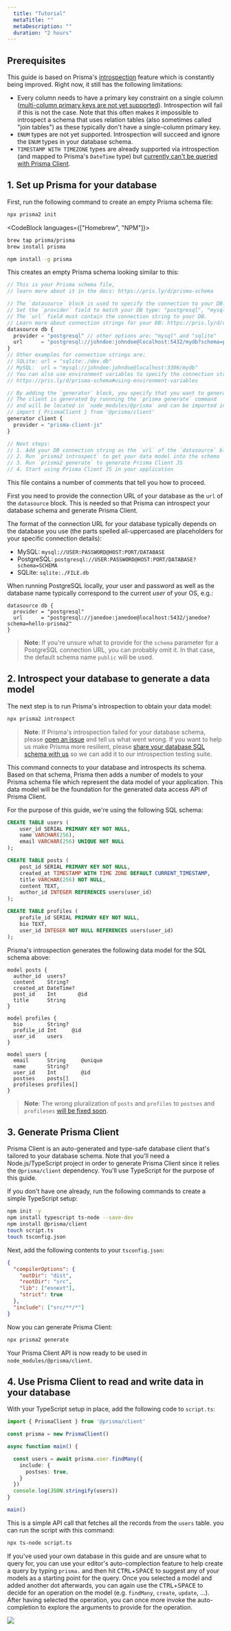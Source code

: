 ```yaml
---
  title: "Tutorial"
  metaTitle: ""
  metaDescription: ""
  duration: "2 hours"
---
```


## Prerequisites

This guide is based on Prisma's [introspection](./introspection.md) feature which is constantly being improved. Right now, it still has the following limitations:

- Every column needs to have a primary key constraint on a single column ([multi-column primary keys are not yet supported](https://github.com/prisma/prisma-client-js/issues/339)). Introspection will fail if this is not the case. Note that this often makes it impossible to introspect a schema that uses relation tables (also sometimes called "join tables") as these typically don't have a single-column primary key.
- `ENUM` types are not yet supported. Introspection will succeed and ignore the `ENUM` types in your database schema.
- `TIMESTAMP WITH TIMEZONE` types are already supported via introspection (and mapped to Prisma's `DateTime` type) but [currently can't be queried with Prisma Client](https://github.com/prisma/prisma2/issues/1386).

## 1. Set up Prisma for your database

First, run the following command to create an empty Prisma schema file:

```bash copy
npx prisma2 init
```

<CodeBlock languages={["Homebrew", "NPM"]}>

```bash copy
brew tap prisma/prisma
brew install prisma
```

```bash copy
npm install -g prisma
```

</CodeBlock>

This creates an empty Prisma schema looking similar to this:

```js
// This is your Prisma schema file,
// learn more about it in the docs: https://pris.ly/d/prisma-schema

// The `datasource` block is used to specify the connection to your DB.
// Set the `provider` field to match your DB type: "postgresql", "mysql" or "sqlite".
// The `url` field must contain the connection string to your DB.
// Learn more about connection strings for your DB: https://pris.ly/d/connection-strings
datasource db {
  provider = "postgresql" // other options are: "mysql" and "sqlite"
  url      = "postgresql://johndoe:johndoe@localhost:5432/mydb?schema=public"
}
// Other examples for connection strings are:
// SQLite: url = "sqlite:./dev.db"
// MySQL:  url = "mysql://johndoe:johndoe@localhost:3306/mydb"
// You can also use environment variables to specify the connection string: 
// https://pris.ly/d/prisma-schema#using-environment-variables

// By adding the `generator` block, you specify that you want to generate Prisma's DB client.
// The client is generated by runnning the `prisma generate` command 
// and will be located in `node_modules/@prisma` and can be imported in your code as:
// import { PrismaClient } from '@prisma/client'
generator client {
  provider = "prisma-client-js"
}

// Next steps:
// 1. Add your DB connection string as the `url` of the `datasource` block
// 2. Run `prisma2 introspect` to get your data model into the schema
// 3. Run `prisma2 generate` to generate Prisma Client JS
// 4. Start using Prisma Client JS in your application
```

This file contains a number of comments that tell you how to proceed.

First you need to provide the connection URL of your database as the `url` of the `datasource` block. This is needed so that Prisma can introspect your database schema and generate Prisma Client.

The format of the connection URL for your database typically depends on the database you use (the parts spelled all-uppercased are placeholders for your specific connection details):

- MySQL: `mysql://USER:PASSWORD@HOST:PORT/DATABASE`
- PostgreSQL: `postgresql://USER:PASSWORD@HOST:PORT/DATABASE?schema=SCHEMA`
- SQLite: `sqlite:./FILE.db`


When running PostgreSQL locally, your user and password as well as the database name typically correspond to the current _user_ of your OS, e.g.:

```prisma
datasource db {
  provider = "postgresql"
  url      = "postgresql://janedoe:janedoe@localhost:5432/janedoe?schema=hello-prisma2"
}
```

> **Note**: If you're unsure what to provide for the `schema` parameter for a PostgreSQL connection URL, you can probably omit it. In that case, the default schema name `public` will be used.


## 2. Introspect your database to generate a data model

The next step is to run Prisma's introspection to obtain your data model:

```bash
npx prisma2 introspect
```

> **Note**: If Prisma's introspection failed for your database schema, please [open an issue](https://github.com/prisma/prisma2/issues/new) and tell us what went wrong. If you want to help us make Prisma more resilient, please [share your database SQL schema with us](https://github.com/prisma/prisma2/issues/757) so we can add it to our introspection testing suite. 

This command connects to your database and introspects its schema. Based on that schema, Prisma then adds a number of models to your Prisma schema file which represent the data model of your application. This data model will be the foundation for the generated data access API of Prisma Client.

For the purpose of this guide, we're using the following SQL schema:

```sql
CREATE TABLE users (
	user_id SERIAL PRIMARY KEY NOT NULL,
	name VARCHAR(256),
	email VARCHAR(256) UNIQUE NOT NULL
);

CREATE TABLE posts (
	post_id SERIAL PRIMARY KEY NOT NULL,
	created_at TIMESTAMP WITH TIME ZONE DEFAULT CURRENT_TIMESTAMP,
	title VARCHAR(256) NOT NULL,
	content TEXT,
	author_id INTEGER REFERENCES users(user_id) 
);

CREATE TABLE profiles (
	profile_id SERIAL PRIMARY KEY NOT NULL,
	bio TEXT,
	user_id INTEGER NOT NULL REFERENCES users(user_id) 
);
```

Prisma's introspection generates the following data model for the SQL schema above:

```prisma
model posts {
  author_id  users?
  content    String?
  created_at DateTime?
  post_id    Int       @id
  title      String
}

model profiles {
  bio        String?
  profile_id Int     @id
  user_id    users
}

model users {
  email      String     @unique
  name       String?
  user_id    Int        @id
  postses    posts[]
  profileses profiles[]
}
```

> **Note**: The wrong pluralization of `posts` and `profiles` to `postses` and `profileses` [will be fixed soon](https://github.com/prisma/prisma2/issues/1109). 

## 3. Generate Prisma Client

Prisma Client is an auto-generated and type-safe database client that's tailored to your database schema. Note that you'll need a Node.js/TypeScript project in order to generate Prisma Client since it relies the `@prisma/client` dependency. You'll use TypeScript for the purpose of this guide. 

If you don't have one already, run the following commands to create a simple TypeScript setup:

```bash
npm init -y
npm install typescript ts-node --save-dev
npm install @prisma/client
touch script.ts
touch tsconfig.json
```

Next, add the following contents to your `tsconfig.json`: 

```json
{
  "compilerOptions": {
    "outDir": "dist",
    "rootDir": "src",
    "lib": ["esnext"],
    "strict": true
  },
  "include": ["src/**/*"]
}
```

Now you can generate Prisma Client:

```bash
npx prisma2 generate
```

Your Prisma Client API is now ready to be used in `node_modules/@prisma/client`.

## 4. Use Prisma Client to read and write data in your database

With your TypeScript setup in place, add the following code to `script.ts`:

```ts
import { PrismaClient } from '@prisma/client'

const prisma = new PrismaClient()

async function main() {

  const users = await prisma.user.findMany({
    include: {
      postses: true,
    }
  })
  console.log(JSON.stringify(users))
}

main()
```

This is a simple API call that fetches all the records from the `users` table. you can run the script with this command:

```bash
npx ts-node script.ts
```

If you've used your own database in this guide and are unsure what to query for, you can use your editor's auto-complection feature to help create a query by typing `prisma.` and then hit <kbd>CTRL</kbd>+<kbd>SPACE</kbd> to suggest any of your models as a starting point for the query. Once you selected a model and added another dot afterwards, you can again use the <kbd>CTRL</kbd>+<kbd>SPACE</kbd> to decide for an operation on the model (e.g. `findMany`, `create`, `update`, ...). After having selected the operation, you can once more invoke the auto-completion to explore the arguments to provide for the operation.

![](https://imgur.com/p4kdfhH.gif)
